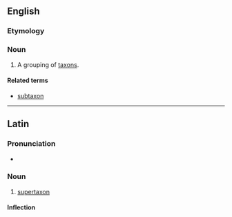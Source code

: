 ==English==

===Etymology===
{{prefix|super|taxon|lang=en}}

===Noun===
{{en-noun|supertaxa}}

# {{label|en|taxonomy}} A grouping of [[taxon]]s.

====Related terms====
* [[subtaxon]]

----

==Latin==

===Pronunciation===
* {{la-IPA|supertaxon}}

===Noun===
{{la-noun|supertaxon||supertaxī|n|second}}

# [[#English|supertaxon]]

====Inflection====
{{la-decl-2nd-N-Greek|supertax}}